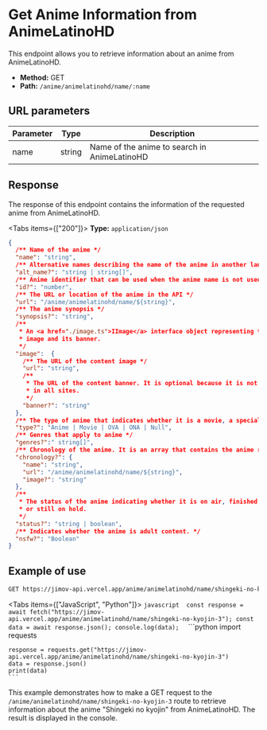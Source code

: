 
# Get Anime Information from AnimeLatinoHD

This endpoint allows you to retrieve information about an anime from AnimeLatinoHD.

- **Method:** GET
- **Path:** `/anime/animelatinohd/name/:name`

## URL parameters

| Parameter | Type   | Description                                  |
| --------- | ------ | -------------------------------------------- |
| name      | string | Name of the anime to search in AnimeLatinoHD |

## Response

The response of this endpoint contains the information of the requested anime from AnimeLatinoHD.

<Tabs items={["200"]}>
  <Tab>**Type:** `application/json` </Tab>
</Tabs>
```json
{
  /** Name of the anime */
  "name": "string",
  /** Alternative names describing the name of the anime in another language */
  "alt_name?": "string | string[]",
  /** Anime identifier that can be used when the anime name is not used in the URL. */
  "id?": "number",
  /** The URL or location of the anime in the API */
  "url": "/anime/animelatinohd/name/${string}",
  /** The anime synopsis */
  "synopsis?": "string",
  /** 
   * An <a href="./image.ts">IImage</a> interface object representing the anime
   * image and its banner.
   */
  "image":  {
    /** The URL of the content image */
    "url": "string",
    /** 
     * The URL of the content banner. It is optional because it is not available
     * in all sites.
     */
    "banner?": "string"
  },
  /** The type of anime that indicates whether it is a movie, a special, TV, etc.. */
  "type?": "Anime | Movie | OVA | ONA | Null",
  /** Genres that apply to anime */
  "genres?":" string[]",
  /** Chronology of the anime. It is an array that contains the anime related to it. */
  "chronology?": {
    "name": "string",
    "url": "/anime/animelatinohd/name/${string}",
    "image?": "string"
  },
  /** 
   * The status of the anime indicating whether it is on air, finished
   * or still on hold.
   */
  "status?": "string | boolean",
  /** Indicates whether the anime is adult content. */
  "nsfw?": "Boolean"
}
```

## Example of use

```bash
GET https://jimov-api.vercel.app/anime/animelatinohd/name/shingeki-no-kyojin-3
```

<Tabs items={["JavaScript", "Python"]}>
  <Tab>
    ```javascript 
    const response = await
    fetch("https://jimov-api.vercel.app/anime/animelatinohd/name/shingeki-no-kyojin-3"); const data = await
    response.json(); console.log(data); 
    ```
  </Tab>
   <Tab>
    ```python 
    import requests

    response = requests.get("https://jimov-api.vercel.app/anime/animelatinohd/name/shingeki-no-kyojin-3")
    data = response.json()
    print(data)
    ```

  </Tab>
</Tabs>

This example demonstrates how to make a GET request to the `/anime/animelatinohd/name/shingeki-no-kyojin-3` route to retrieve information about the anime "Shingeki no kyojin" from AnimeLatinoHD. The result is displayed in the console.
